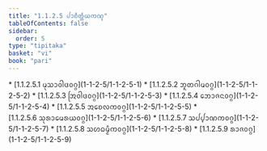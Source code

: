 ```yaml
---
title: "1.1.2.5 ᨸᩣᨧᩥᨲ᩠ᨲᩥᨿᨠᨱ᩠ᨯ"
tableOfContents: false
sidebar:
  order: 5
type: "tipitaka"
basket: "vi"
book: "pari"
---
```



<DynamicBreadcrumb />



<TableOfContents book="pari" section="1.1.2.5">
* [1.1.2.5.1 ᨾᩩᩈᩣᩅᩤᨴᩅᨣ᩠ᨣ](1-1-2-5/1-1-2-5-1)
* [1.1.2.5.2 ᨽᩪᨲᨣᩤᨾᩅᨣ᩠ᨣ](1-1-2-5/1-1-2-5-2)
* [1.1.2.5.3 ᩒᩅᩤᨴᩅᨣ᩠ᨣ](1-1-2-5/1-1-2-5-3)
* [1.1.2.5.4 ᨽᩮᩣᨩᨶᩅᨣ᩠ᨣ](1-1-2-5/1-1-2-5-4)
* [1.1.2.5.5 ᩋᨧᩮᩃᨠᩅᨣ᩠ᨣ](1-1-2-5/1-1-2-5-5)
* [1.1.2.5.6 ᩈᩩᩁᩣᨾᩮᩁᨿᩅᨣ᩠ᨣ](1-1-2-5/1-1-2-5-6)
* [1.1.2.5.7 ᩈᨸ᩠ᨸᩣᨱᨠᩅᨣ᩠ᨣ](1-1-2-5/1-1-2-5-7)
* [1.1.2.5.8 ᩈᩉᨵᨾ᩠ᨾᩥᨠᩅᨣ᩠ᨣ](1-1-2-5/1-1-2-5-8)
* [1.1.2.5.9 ᩁᩣᨩᩅᨣ᩠ᨣ](1-1-2-5/1-1-2-5-9)
</TableOfContents>